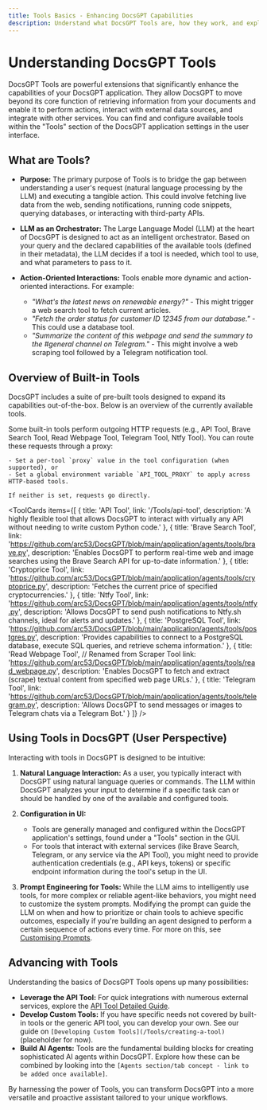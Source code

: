 ```yaml
---
title: Tools Basics - Enhancing DocsGPT Capabilities
description: Understand what DocsGPT Tools are, how they work, and explore the built-in tools available to extend DocsGPT's functionality.
---
```



# Understanding DocsGPT Tools

DocsGPT Tools are powerful extensions that significantly enhance the capabilities of your DocsGPT application. 
They allow DocsGPT to move beyond its core function of retrieving information from your documents and enable it to perform actions, 
interact with external data sources, and integrate with other services. You can find and configure available tools within 
the "Tools" section of the DocsGPT application settings in the user interface.

## What are Tools?

-   **Purpose:** The primary purpose of Tools is to bridge the gap between understanding a user's request (natural language processing by the LLM) and executing a tangible action. This could involve fetching live data from the web, sending notifications, running code snippets, querying databases, or interacting with third-party APIs.

-   **LLM as an Orchestrator:** The Large Language Model (LLM) at the heart of DocsGPT is designed to act as an intelligent orchestrator. Based on your query and the declared capabilities of the available tools (defined in their metadata), the LLM decides if a tool is needed, which tool to use, and what parameters to pass to it.

-   **Action-Oriented Interactions:** Tools enable more dynamic and action-oriented interactions. For example:
    * *"What's the latest news on renewable energy?"* - This might trigger a web search tool to fetch current articles.
    * *"Fetch the order status for customer ID 12345 from our database."* - This could use a database tool.
    * *"Summarize the content of this webpage and send the summary to the #general channel on Telegram."* - This might involve a web scraping tool followed by a Telegram notification tool.

## Overview of Built-in Tools

DocsGPT includes a suite of pre-built tools designed to expand its capabilities out-of-the-box. Below is an overview of the currently available tools. 

<Callout>
  <p>
    Some built-in tools perform outgoing HTTP requests (e.g., API Tool, Brave Search Tool, Read Webpage Tool, Telegram Tool, Ntfy Tool). You can route these requests through a proxy:

    - Set a per-tool `proxy` value in the tool configuration (when supported), or
    - Set a global environment variable `API_TOOL_PROXY` to apply across HTTP-based tools.

    If neither is set, requests go directly.
  </p>
</Callout>

<ToolCards
  items={[
    {
      title: 'API Tool',
      link: '/Tools/api-tool',
      description: 'A highly flexible tool that allows DocsGPT to interact with virtually any API without needing to write custom Python code.'
    },
    {
      title: 'Brave Search Tool',
      link: 'https://github.com/arc53/DocsGPT/blob/main/application/agents/tools/brave.py',
      description: 'Enables DocsGPT to perform real-time web and image searches using the Brave Search API for up-to-date information.'
    },
    {
      title: 'Cryptoprice Tool',
      link: 'https://github.com/arc53/DocsGPT/blob/main/application/agents/tools/cryptoprice.py',
      description: 'Fetches the current price of specified cryptocurrencies.'
    },
    {
      title: 'Ntfy Tool',
      link: 'https://github.com/arc53/DocsGPT/blob/main/application/agents/tools/ntfy.py',
      description: 'Allows DocsGPT to send push notifications to Ntfy.sh channels, ideal for alerts and updates.'
    },
    {
      title: 'PostgreSQL Tool',
      link: 'https://github.com/arc53/DocsGPT/blob/main/application/agents/tools/postgres.py',
      description: 'Provides capabilities to connect to a PostgreSQL database, execute SQL queries, and retrieve schema information.'
    },
    {
      title: 'Read Webpage Tool', // Renamed from Scraper Tool
      link: 'https://github.com/arc53/DocsGPT/blob/main/application/agents/tools/read_webpage.py',
      description: 'Enables DocsGPT to fetch and extract (scrape) textual content from specified web page URLs.'
    },
    {
      title: 'Telegram Tool',
      link: 'https://github.com/arc53/DocsGPT/blob/main/application/agents/tools/telegram.py',
      description: 'Allows DocsGPT to send messages or images to Telegram chats via a Telegram Bot.'
    }
  ]}
/>

## Using Tools in DocsGPT (User Perspective)

Interacting with tools in DocsGPT is designed to be intuitive:

1.  **Natural Language Interaction:** As a user, you typically interact with DocsGPT using natural language queries or commands. The LLM within DocsGPT analyzes your input to determine if a specific task can or should be handled by one of the available and configured tools.

2.  **Configuration in UI:**
    * Tools are generally managed and configured within the DocsGPT application's settings, found under a "Tools" section in the GUI.
    * For tools that interact with external services (like Brave Search, Telegram, or any service via the API Tool), you might need to provide authentication credentials (e.g., API keys, tokens) or specific endpoint information during the tool's setup in the UI.

3.  **Prompt Engineering for Tools:** While the LLM aims to intelligently use tools, for more complex or reliable agent-like behaviors, you might need to customize the system prompts. Modifying the prompt can guide the LLM on when and how to prioritize or chain tools to achieve specific outcomes, especially if you're building an agent designed to perform a certain sequence of actions every time. For more on this, see [Customising Prompts](/Guides/Customising-prompts).

## Advancing with Tools

Understanding the basics of DocsGPT Tools opens up many possibilities:

* **Leverage the API Tool:** For quick integrations with numerous external services, explore the [API Tool Detailed Guide](/Tools/api-tool).
* **Develop Custom Tools:** If you have specific needs not covered by built-in tools or the generic API tool, you can develop your own. See our guide on `[Developing Custom Tools](/Tools/creating-a-tool)` (placeholder for now).
* **Build AI Agents:** Tools are the fundamental building blocks for creating sophisticated AI agents within DocsGPT. Explore how these can be combined by looking into the `[Agents section/tab concept - link to be added once available]`.

By harnessing the power of Tools, you can transform DocsGPT into a more versatile and proactive assistant tailored to your unique workflows.